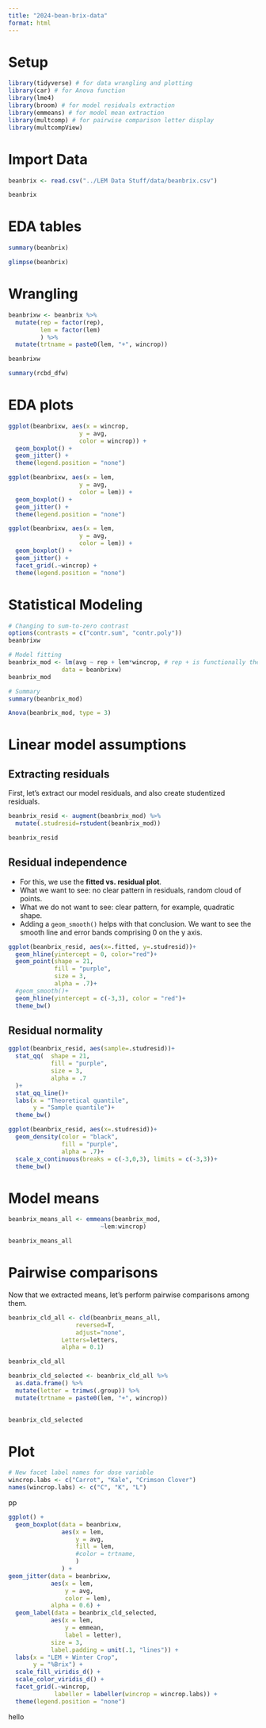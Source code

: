 ```yaml
---
title: "2024-bean-brix-data"
format: html
---
```


# Setup
```r
library(tidyverse) # for data wrangling and plotting
library(car) # for Anova function
library(lme4)
library(broom) # for model residuals extraction
library(emmeans) # for model mean extraction
library(multcomp) # for pairwise comparison letter display
library(multcompView)
```
# Import Data
```r
beanbrix <- read.csv("../LEM Data Stuff/data/beanbrix.csv")

beanbrix
```
# EDA tables  
```r
summary(beanbrix)
```

```r
glimpse(beanbrix)
```
# Wrangling
```r
beanbrixw <- beanbrix %>%
  mutate(rep = factor(rep),
         lem = factor(lem) 
         ) %>% 
  mutate(trtname = paste0(lem, "+", wincrop))

beanbrixw

summary(rcbd_dfw)

```

# EDA plots  
```r
ggplot(beanbrixw, aes(x = wincrop, 
                    y = avg,
                    color = wincrop)) +
  geom_boxplot() +
  geom_jitter() +
  theme(legend.position = "none")
```

```r
ggplot(beanbrixw, aes(x = lem, 
                    y = avg,
                    color = lem)) +
  geom_boxplot() +
  geom_jitter() +
  theme(legend.position = "none")
```
```r
ggplot(beanbrixw, aes(x = lem, 
                    y = avg,
                    color = lem)) +
  geom_boxplot() +
  geom_jitter() +
  facet_grid(.~wincrop) +
  theme(legend.position = "none")
```
# Statistical Modeling

```r
# Changing to sum-to-zero contrast
options(contrasts = c("contr.sum", "contr.poly"))
beanbrixw

# Model fitting
beanbrix_mod <- lm(avg ~ rep + lem*wincrop, # rep + is functionally the only coding difference between a CRD and a RCBD design)
               data = beanbrixw)
beanbrix_mod

# Summary
summary(beanbrix_mod)
```
```r
Anova(beanbrix_mod, type = 3)
```
# Linear model assumptions  
## Extracting residuals
First, let's extract our model residuals, and also create studentized residuals.  

```r
beanbrix_resid <- augment(beanbrix_mod) %>%
  mutate(.studresid=rstudent(beanbrix_mod))

beanbrix_resid
```

## Residual independence  
- For this, we use the **fitted vs. residual plot**.  
- What we want to see: no clear pattern in residuals, random cloud of points.  
- What we do not want to see: clear pattern, for example, quadratic shape.  
- Adding a `geom_smooth()` helps with that conclusion. We want to see the smooth line and error bands comprising 0 on the y axis.  

```r
ggplot(beanbrix_resid, aes(x=.fitted, y=.studresid))+
  geom_hline(yintercept = 0, color="red")+
  geom_point(shape = 21,
             fill = "purple", 
             size = 3,
             alpha = .7)+
  #geom_smooth()+
  geom_hline(yintercept = c(-3,3), color = "red")+
  theme_bw()
```
## Residual normality  

```r
ggplot(beanbrix_resid, aes(sample=.studresid))+
  stat_qq(  shape = 21,
            fill = "purple", 
            size = 3,
            alpha = .7
  )+
  stat_qq_line()+
  labs(x = "Theoretical quantile",
       y = "Sample quantile")+
  theme_bw()
```

```r
ggplot(beanbrix_resid, aes(x=.studresid))+
  geom_density(color = "black",
               fill = "purple",
               alpha = .7)+
  scale_x_continuous(breaks = c(-3,0,3), limits = c(-3,3))+
  theme_bw()

```

# Model means  

```r
beanbrix_means_all <- emmeans(beanbrix_mod,
                          ~lem:wincrop)

beanbrix_means_all
```
# Pairwise comparisons  
Now that we extracted means, let's perform pairwise comparisons among them.  

```r
beanbrix_cld_all <- cld(beanbrix_means_all, 
                   reversed=T, 
                   adjust="none",
               Letters=letters,
               alpha = 0.1)

beanbrix_cld_all
```
```r
beanbrix_cld_selected <- beanbrix_cld_all %>%
  as.data.frame() %>%
  mutate(letter = trimws(.group)) %>% 
  mutate(trtname = paste0(lem, "+", wincrop))
  

beanbrix_cld_selected
```
# Plot
```r
# New facet label names for dose variable
wincrop.labs <- c("Carrot", "Kale", "Crimson Clover")
names(wincrop.labs) <- c("C", "K", "L")
```

pp
```r
ggplot() +
  geom_boxplot(data = beanbrixw,
               aes(x = lem,
                   y = avg,
                   fill = lem,
                   #color = trtname,
                   )
               ) +
geom_jitter(data = beanbrixw,
            aes(x = lem,
                y = avg,
                color = lem),
            alpha = 0.6) +
  geom_label(data = beanbrix_cld_selected,
            aes(x = lem,
                y = emmean,
                label = letter),
            size = 3,
            label.padding = unit(.1, "lines")) +
  labs(x = "LEM + Winter Crop",
       y = "%Brix") +
  scale_fill_viridis_d() +
  scale_color_viridis_d() +
  facet_grid(.~wincrop,
             labeller = labeller(wincrop = wincrop.labs)) +
  theme(legend.position = "none")
```



hello
